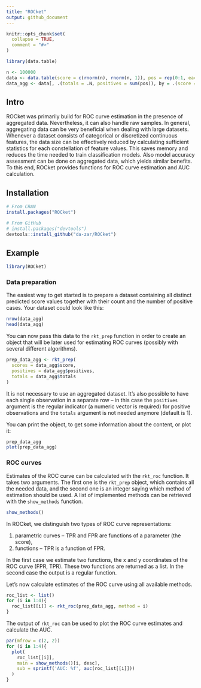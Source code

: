 ```yaml
---
title: "ROCket"
output: github_document
---
```


```r
knitr::opts_chunk$set(
  collapse = TRUE,
  comment = "#>"
)

library(data.table)

n <- 100000
data <- data.table(score = c(rnorm(n), rnorm(n, 1)), pos = rep(0:1, each = n))[sample(2*n)]
data_agg <- data[, .(totals = .N, positives = sum(pos)), by = .(score = round(score, 0))]
```

## Intro

ROCket was primarily build for ROC curve estimation in the presence of aggregated data. Nevertheless, it can also handle raw samples. In general, aggregating data can be very beneficial when dealing with large datasets. Whenever a dataset consists of categorical or discretized continuous features, the data size can be effectively reduced by calculating sufficient statistics for each constellation of feature values. This saves memory and reduces the time needed to train classification models. Also model accuracy assessment can be done on aggregated data, which yields similar benefits. To this end, ROCket provides functions for ROC curve estimation and AUC calculation.

## Installation

```r
# From CRAN
install.packages("ROCket")

# From GitHub
# install.packages("devtools")
devtools::install_github("da-zar/ROCket")
```

## Example

```r
library(ROCket)
```

### Data preparation

The easiest way to get started is to prepare a dataset containing all distinct predicted score values together with their count and the number of positive cases. Your dataset could look like this:

```r
nrow(data_agg)
head(data_agg)
```

You can now pass this data to the `rkt_prep` function in order to create an object that will be later used for estimating ROC curves (possibly with several different algorithms).

```r
prep_data_agg <- rkt_prep(
  scores = data_agg$score, 
  positives = data_agg$positives, 
  totals = data_agg$totals
)
```

It is not necessary to use an aggregated dataset. It's also possible to have each single observation in a separate row -- in this case the `positives` argument is the regular indicator (a numeric vector is required) for positive observations and the `totals` argument is not needed anymore (default is 1).

You can print the object, to get some information about the content, or plot it:

```r
prep_data_agg
plot(prep_data_agg)
```

### ROC curves

Estimates of the ROC curve can be calculated with the `rkt_roc` function. It takes two arguments. The first one is the `rkt_prep` object, which contains all the needed data, and the second one is an integer saying which method of estimation should be used. A list of implemented methods can be retrieved with the `show_methods` function.

```r
show_methods()
```

In ROCket, we distinguish two types of ROC curve representations:

 1. parametric curves -- TPR and FPR are functions of a parameter (the score),
 1. functions -- TPR is a function of FPR.

In the first case we estimate two functions, the x and y coordinates of the ROC curve (FPR, TPR). These two functions are returned as a list. In the second case the output is a regular function.

Let's now calculate estimates of the ROC curve using all available methods.

```r
roc_list <- list()
for (i in 1:4){
  roc_list[[i]] <- rkt_roc(prep_data_agg, method = i)
}
```

The output of `rkt_roc` can be used to plot the ROC curve estimates and calculate the AUC.

```r
par(mfrow = c(2, 2))
for (i in 1:4){
  plot(
    roc_list[[i]], 
    main = show_methods()[i, desc], 
    sub = sprintf('AUC: %f', auc(roc_list[[i]]))
  )
}
```



